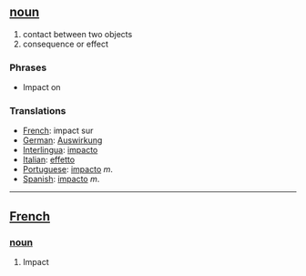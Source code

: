 ==[[noun]]==
# contact between two objects
# consequence or effect

===Phrases===
*Impact on

===Translations===
*[[French]]: impact sur 
*[[German]]: [[Auswirkung]] 
*[[Interlingua]]: [[impacto]] 
*[[Italian]]: [[effetto]] 
*[[Portuguese]]: [[impacto]] ''m''.
*[[Spanish]]: [[impacto]] ''m''. 

----

== [[French]] ==
=== [[noun]] ===
# Impact
